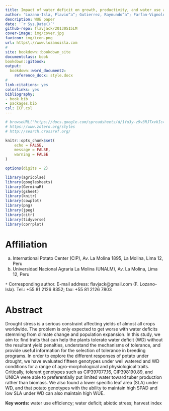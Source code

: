 ```yaml
---
title: Impact of water deficit on growth, productivity, and water use and transpiration efficiency in potato (*Solanum tuberosum* L.)
author: 'Lozano-Isla, Flavio^a^; Gutierrez, Raymundo^a^; Farfan-Vignolo, Evelyn^a^; Blas, Raul^b^'
description: WUE paper
date: '`r Sys.Date()`'
github-repo: flavjack/20130515LM
cover-image: img/cover.jpg
favicon: img/icon.png
url: https\://www.lozanoisla.com
#
site: bookdown::bookdown_site
documentclass: book
bookdown::gitbook:
output:
  bookdown::word_document2:
    reference_docx: style.docx
#
link-citations: yes
colorlinks: yes
bibliography: 
- book.bib
- packages.bib
csl: ICP.csl
---
```



```r

# browseURL("https://docs.google.com/spreadsheets/d/1fu3y-z9v3RJTxvkIc4i1VwxQ0399V5CJQi_38ot4F4c/edit#gid=142311263")
# https://www.zotero.org/styles
# http://search.crossref.org/

knitr::opts_chunk$set(
	echo = FALSE,
	message = FALSE,
	warning = FALSE
)

options(digits = 2)

library(agricolae)
library(googlesheets)
library(GerminaR)
library(gsheet)
library(knitr)
library(cowplot)
library(png)
library(jpeg)
library(citr)
library(tidyverse)
library(corrplot)

```

# Affiliation {-}

(a) International Potato Center (CIP), Av. La Molina 1895, La Molina, Lima 12, Peru
(b) Universidad Nacional Agraria La Molina (UNALM), Av. La Molina, Lima 12, Peru

`*` Corresponding author. E-mail address: flavjack@gmail.com (F. Lozano-Isla). Tel.: +55 81 2126 8352; fax: +55 81 2126 7803

# Abstract {-}

Drought stress is a serious constraint affecting yields of almost all crops worldwide. The problem is only expected to get worse with water deficits stemming from climate change and population expansion. In this study, we aim to: find traits that can help the plants tolerate water deficit (WD) without the resultant yield penalties, understand the mechanisms of tolerance, and provide useful information for the selection of tolerance in breeding programs. In order to explore the different responses of potato under drought, we have evaluated fifteen genotypes under well watered and WD conditions for a range of agro-morphological and physiological traits. Critically, tolerant genotypes such as CIP397077.16, CIP398190.89, and UNICA were able to preferentially put limited water toward tuber production rather than biomass. We also found a lower specific leaf area (SLA) under WD, and that potato genotypes with the ability to maintain high SPAD and low SLA under WD can also maintain high WUE. 


**Key words:** water use efficiency; water deficit; abiotic stress; harvest index
